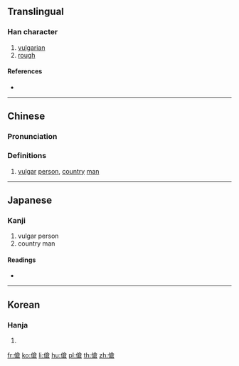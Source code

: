 {{also|伧}}
==Translingual==

===Han character===
{{Han char|rn=9|rad=人|as=10|sn=12|four=28267|canj=OOIR|ids=⿰亻倉}}

# [[vulgarian]]
# [[rough]]

====References====
* {{Han ref|kx=0113.180|dkj=00964|dj=0241.080|hdz=10204.020|uh=5096|ud=20630|bh=B3C9|bd=46025}}

----

==Chinese==
{{zh-forms|s=伧}}

===Pronunciation===
{{zh-pron
|m=cāng
|c=caang4,cong1
|mc=y
|oc=y
|ma=
|cat=n
}}

===Definitions===
# [[vulgar]] [[person]], [[country]] [[man]]

----

==Japanese==

===Kanji===
{{ja-kanji|grade=|rs=人10}}

# vulgar person
# country man

====Readings====
* {{ja-readings|on=[[そう]] (sō), [[しょう]] (shō)|kun=[[いやしい]] (iyashii), [[いやしいもの]] (iyashiimono), [[いなかもの]] (inakamono)}}

----

==Korean==

===Hanja===
{{ko-hanja|hangeul=[[창]]|rv=chang|mr=ch'ang}}

# {{defn|lang=ko|sort=人10}}

[[fr:傖]]
[[ko:傖]]
[[li:傖]]
[[hu:傖]]
[[pl:傖]]
[[th:傖]]
[[zh:傖]]